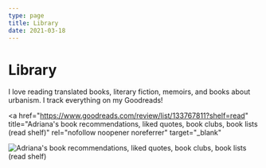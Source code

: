 ```yaml
---
type: page
title: Library
date: 2021-03-18
---
```


# Library

I love reading translated books, literary fiction, memoirs, and books about urbanism. I track everything on my Goodreads!

<a
  href="https://www.goodreads.com/review/list/133767811?shelf=read"
  title="Adriana's book recommendations, liked quotes, book clubs, book lists (read shelf)"
  rel="nofollow noopener noreferrer"
  target="_blank"
>
  <img
    border="0"
    alt="Adriana's book recommendations, liked quotes, book clubs, book lists (read shelf)"
    src="https://s.gr-assets.com/images/badge/badge1.jpg"
  />
</a>
